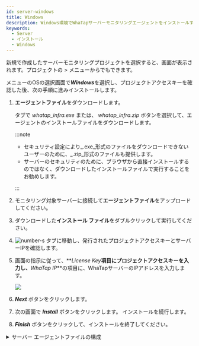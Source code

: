 ```yaml
---
id: server-windows
title: Windows
description: Windows環境でWhaTapサーバーモニタリングエージェントをインストールする方法を説明します。
keywords:
  - Server
  - インストール
  - Windows
---
```


新規で作成したサーバーモニタリングプロジェクトを選択すると、<Cmdname sid="side_agentInstall" className="uitext" />画面が表示されます。プロジェクトの<Cmdname sid="side_management" className="uitext" /> &gt; <Cmdname sid="side_agentInstall" className="uitext" />メニューからでもできます。

<ImgLang img='server-install-windows.png' desc='サーバーモニタリング Windows'/>

<Cmdname sid="side_agentInstall" className="uitext" />メニューのOSの選択画面で***Windows***を選択し、プロジェクトアクセスキーを確認した後、次の手順に進みインストールします。

1. **エージェントファイル**をダウンロードします。

   <Cmdname sid="server_installAgent_win_download" className="uitext" /> タブで *whatap_infra.exe* または、 *whatap_infra.zip* ボタンを選択して、エージェントのインストールファイルをダウンロードします。

   :::note

   - セキュリティ設定により_.exe_形式のファイルをダウンロードできないユーザーのために、_.zip_形式のファイルも提供します。
   - サーバーのセキュリティのために、ブラウザから直接インストールするのではなく、ダウンロードしたインストールファイルで実行することをお勧めします。

   :::

2. モニタリング対象サーバーに接続して**エージェントファイル**をアップロードしてください。

3. ダウンロードした**インストール ファイル**をダブルクリックして実行してください。  

4. ![number-s](/img/number-03.png) <Cmdname sid="server_installAgent_win_runSetup" className="uitext" /> タブに移動し、発行されたプロジェクトアクセスキーとサーバーIPを確認します。

5. 画面の指示に従って、**_License Key_**項目にプロジェクトアクセスキーを入力し、**_WhaTap IP_**の項目に、WhaTapサーバーのIPアドレスを入力します。

   ![](https://img.whatap.io/media/user_guide_server/management/1230.png)  

6. **_Next_** ボタンをクリックします。

7. 次の画面で **_Install_** ボタンをクリックします。 インストールを続行します。

8. **_Finish_** ボタンをクリックして、インストールを終了してください。

<details>
<summary>サーバー エージェントファイルの構成</summary>


<Svcpf />


<Svwcpf />

</details>

